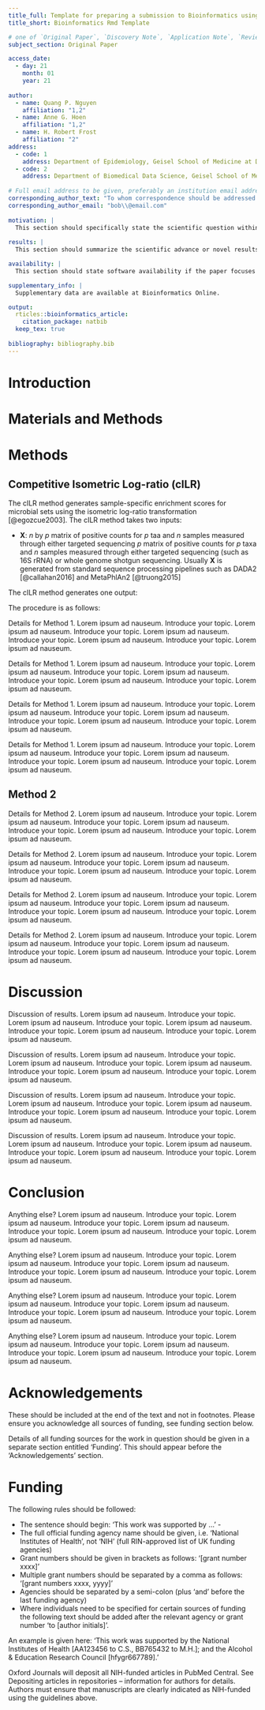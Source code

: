 ```yaml
---
title_full: Template for preparing a submission to Bioinformatics using RMarkdown
title_short: Bioinformatics Rmd Template

# one of `Original Paper`, `Discovery Note`, `Application Note`, `Review`, `Letter to the Editor`, `Conference Paper`    
subject_section: Original Paper

access_date:
  - day: 21
    month: 01
    year: 21
      
author:
  - name: Quang P. Nguyen
    affiliation: "1,2"
  - name: Anne G. Hoen
    affiliation: "1,2"
  - name: H. Robert Frost 
    affiliation: "2"    
address:
  - code: 1
    address: Department of Epidemiology, Geisel School of Medicine at Dartmouth College
  - code: 2
    address: Department of Biomedical Data Science, Geisel School of Medicine at Dartmouth College
 
# Full email address to be given, preferably an institution email address.  
corresponding_author_text: "To whom correspondence should be addressed. E-mail: bob\\@email.com"
corresponding_author_email: "bob\\@email.com"
  
motivation: |
  This section should specifically state the scientific question within the context of the field of study.
  
results: |
  This section should summarize the scientific advance or novel results of the study, and its impact on computational biology.

availability: |
  This section should state software availability if the paper focuses mainly on software development or on the implementation of an algorithm. Examples are: 'Freely available on the web at XXX.' Website implemented in Perl, MySQL and Apache, with all major browsers supported'; or 'Source code and binaries freely available for download at URL, implemented in C++ and supported on linux and MS Windows'. The complete address (URL) should be given. If the manuscript describes new software tools or the implementation of novel algorithms the software must be freely available to non-commercial users. Authors must also ensure that the software is available for a full TWO YEARS following publication. The editors of Bioinformatics encourage authors to make their source code available and, if possible, to provide access through an open source license.

supplementary_info: |
  Supplementary data are available at Bioinformatics Online.

output:
  rticles::bioinformatics_article:
    citation_package: natbib
  keep_tex: true
    
bibliography: bibliography.bib
---
```


# Introduction

# Materials and Methods

# Methods

## Competitive Isometric Log-ratio (cILR)

The cILR method generates sample-specific enrichment scores for microbial sets using the isometric log-ratio transformation [@egozcue2003]. The cILR method takes two inputs:

-   $\mathbf{X}$: $n$ by $p$ matrix of positive counts for $p$ taa and $n$ samples measured through either targeted sequencing $p$ matrix of positive counts for $p$ taxa and $n$ samples measured through either targeted sequencing (such as 16S rRNA) or whole genome shotgun sequencing. Usually $\mathbf{X}$ is generated from standard sequence processing pipelines such as DADA2 [@callahan2016] and MetaPhlAn2 [@truong2015]

```{=tex}
\begin{itemize}
    \item $\mathbf{X}$: $n$ by $p$ matrix of positive counts for $p$ taxa and $n$ samples measured through either targeted sequencing (such as 16S rRNA) or whole genome shotgun sequening. Usually $\mathbf{X}$ is generated from standard sequence processing pipelines such as DADA2 \cite{callahan2016} and MetaPhlAn2 \cite{truong2015}. 
    \item $\mathbf{A}$: $p$ by $m$ indicator matrix annotating the membership of each taxa $p$ to $m$ sets of interest. These sets can be Linnean taxonomic classifications annotated using databases such as SILVA \cite{quast2013}, or those based on more functionally driven categories such as the tropism of each microbe ($a_{i,j} = 1$ indicates that microbe $i$ belongs to set $j$). 
\end{itemize}
```
The cILR method generates one output:\

```{=tex}
\begin{itemize}
    \item $\mathbf{E}$: $n$ by $m$ matrix indicating the enrichment score of $m$ pre-defined sets identified in $\mathbf{A}$ across $n$ samples. 
\end{itemize}
```
The procedure is as follows:\

```{=tex}
\begin{enumerate}
    \item \textbf{Compute the cILR statistic}: Let $\mathbf{M}$ be a $n$ by $m$ matrix of cILR scores. Let $\mathbf{M}_{i,k}$ be cILR scores for set $k$ of sample $i$:   
    $$\mathbf{M}_{i,k} = \sqrt{\frac{\sum_k A_{ik}(p - \sum_k A_{ik})}{p}} \ln \left( \frac{g(\mathbf{X}_{i,j}|\mathbf{A}_{j,k} = 1)}{g(\mathbf{X}_{i,j}|\mathbf{A}_{j,k} \neq 1))} \right)$$
    where $g()$ is the geometric mean. This represents the ratio of the geometric mean of the relative abundance of taxa assigned to set $k$ and remainder taxa.   
    \item \textbf{Compute the cILR statistic on permuted $\mathbf{X}$}: We seek to evaluate the empirical null distribution of the cILR statistic under $H_o$ that relative abundances in $\mathbf{X}$ of members of set $k$ are not enriched compared to those not in set $k$. Let $\mathbf{X}_p$ be the column permuted relative abundance matrix, and $\mathbf{M}_p$ be the corresponding cILR scores generated from $\mathbf{X}_p$. 
    \item \textbf{Fit Gaussian mixture distribution for each column of $\mathbf{M}_p$}
    \item \textbf{Calculate finalized cILR scores as CDF values of the fitted mixture distribution}
\end{enumerate}
```
Details for Method 1. Lorem ipsum ad nauseum. Introduce your topic. Lorem ipsum ad nauseum. Introduce your topic. Lorem ipsum ad nauseum. Introduce your topic. Lorem ipsum ad nauseum. Introduce your topic. Lorem ipsum ad nauseum.

Details for Method 1. Lorem ipsum ad nauseum. Introduce your topic. Lorem ipsum ad nauseum. Introduce your topic. Lorem ipsum ad nauseum. Introduce your topic. Lorem ipsum ad nauseum. Introduce your topic. Lorem ipsum ad nauseum.

Details for Method 1. Lorem ipsum ad nauseum. Introduce your topic. Lorem ipsum ad nauseum. Introduce your topic. Lorem ipsum ad nauseum. Introduce your topic. Lorem ipsum ad nauseum. Introduce your topic. Lorem ipsum ad nauseum.

Details for Method 1. Lorem ipsum ad nauseum. Introduce your topic. Lorem ipsum ad nauseum. Introduce your topic. Lorem ipsum ad nauseum. Introduce your topic. Lorem ipsum ad nauseum. Introduce your topic. Lorem ipsum ad nauseum.

## Method 2

Details for Method 2. Lorem ipsum ad nauseum. Introduce your topic. Lorem ipsum ad nauseum. Introduce your topic. Lorem ipsum ad nauseum. Introduce your topic. Lorem ipsum ad nauseum. Introduce your topic. Lorem ipsum ad nauseum.

Details for Method 2. Lorem ipsum ad nauseum. Introduce your topic. Lorem ipsum ad nauseum. Introduce your topic. Lorem ipsum ad nauseum. Introduce your topic. Lorem ipsum ad nauseum. Introduce your topic. Lorem ipsum ad nauseum.

Details for Method 2. Lorem ipsum ad nauseum. Introduce your topic. Lorem ipsum ad nauseum. Introduce your topic. Lorem ipsum ad nauseum. Introduce your topic. Lorem ipsum ad nauseum. Introduce your topic. Lorem ipsum ad nauseum.

Details for Method 2. Lorem ipsum ad nauseum. Introduce your topic. Lorem ipsum ad nauseum. Introduce your topic. Lorem ipsum ad nauseum. Introduce your topic. Lorem ipsum ad nauseum. Introduce your topic. Lorem ipsum ad nauseum.

# Discussion

Discussion of results. Lorem ipsum ad nauseum. Introduce your topic. Lorem ipsum ad nauseum. Introduce your topic. Lorem ipsum ad nauseum. Introduce your topic. Lorem ipsum ad nauseum. Introduce your topic. Lorem ipsum ad nauseum.

Discussion of results. Lorem ipsum ad nauseum. Introduce your topic. Lorem ipsum ad nauseum. Introduce your topic. Lorem ipsum ad nauseum. Introduce your topic. Lorem ipsum ad nauseum. Introduce your topic. Lorem ipsum ad nauseum.

Discussion of results. Lorem ipsum ad nauseum. Introduce your topic. Lorem ipsum ad nauseum. Introduce your topic. Lorem ipsum ad nauseum. Introduce your topic. Lorem ipsum ad nauseum. Introduce your topic. Lorem ipsum ad nauseum.

Discussion of results. Lorem ipsum ad nauseum. Introduce your topic. Lorem ipsum ad nauseum. Introduce your topic. Lorem ipsum ad nauseum. Introduce your topic. Lorem ipsum ad nauseum. Introduce your topic. Lorem ipsum ad nauseum.

# Conclusion

Anything else? Lorem ipsum ad nauseum. Introduce your topic. Lorem ipsum ad nauseum. Introduce your topic. Lorem ipsum ad nauseum. Introduce your topic. Lorem ipsum ad nauseum. Introduce your topic. Lorem ipsum ad nauseum.

Anything else? Lorem ipsum ad nauseum. Introduce your topic. Lorem ipsum ad nauseum. Introduce your topic. Lorem ipsum ad nauseum. Introduce your topic. Lorem ipsum ad nauseum. Introduce your topic. Lorem ipsum ad nauseum.

Anything else? Lorem ipsum ad nauseum. Introduce your topic. Lorem ipsum ad nauseum. Introduce your topic. Lorem ipsum ad nauseum. Introduce your topic. Lorem ipsum ad nauseum. Introduce your topic. Lorem ipsum ad nauseum.

Anything else? Lorem ipsum ad nauseum. Introduce your topic. Lorem ipsum ad nauseum. Introduce your topic. Lorem ipsum ad nauseum. Introduce your topic. Lorem ipsum ad nauseum. Introduce your topic. Lorem ipsum ad nauseum.

# Acknowledgements {.unnumbered}

These should be included at the end of the text and not in footnotes. Please ensure you acknowledge all sources of funding, see funding section below.

Details of all funding sources for the work in question should be given in a separate section entitled 'Funding'. This should appear before the 'Acknowledgements' section.

# Funding {.unnumbered}

The following rules should be followed:

-   The sentence should begin: 'This work was supported by ...' -
-   The full official funding agency name should be given, i.e. 'National Institutes of Health', not 'NIH' (full RIN-approved list of UK funding agencies)
-   Grant numbers should be given in brackets as follows: '[grant number xxxx]'
-   Multiple grant numbers should be separated by a comma as follows: '[grant numbers xxxx, yyyy]'
-   Agencies should be separated by a semi-colon (plus 'and' before the last funding agency)
-   Where individuals need to be specified for certain sources of funding the following text should be added after the relevant agency or grant number 'to [author initials]'.

An example is given here: 'This work was supported by the National Institutes of Health [AA123456 to C.S., BB765432 to M.H.]; and the Alcohol & Education Research Council [hfygr667789].'

Oxford Journals will deposit all NIH-funded articles in PubMed Central. See Depositing articles in repositories -- information for authors for details. Authors must ensure that manuscripts are clearly indicated as NIH-funded using the guidelines above.
